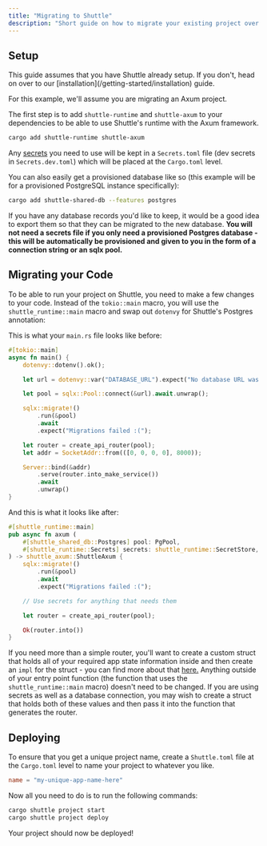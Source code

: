 ```yaml
---
title: "Migrating to Shuttle"
description: "Short guide on how to migrate your existing project over to Shuttle"
---
```


## Setup

<Note>
    This guide assumes that you have Shuttle already setup.
    If you don't, head on over to our [installation](/getting-started/installation) guide.
</Note>

For this example, we'll assume you are migrating an Axum project.

The first step is to add `shuttle-runtime` and `shuttle-axum` to your dependencies to be able to use Shuttle's runtime with the Axum framework.

```bash
cargo add shuttle-runtime shuttle-axum
```

Any [secrets](/resources/shuttle-secrets) you need to use will be kept in a `Secrets.toml` file (dev secrets in `Secrets.dev.toml`) which will be placed at the `Cargo.toml` level.

You can also easily get a provisioned database like so (this example will be for a provisioned PostgreSQL instance specifically):

```bash
cargo add shuttle-shared-db --features postgres
```

If you have any database records you'd like to keep, it would be a good idea to export them so that they can be migrated to the new database.
**You will not need a secrets file if you only need a provisioned Postgres database - this will be automatically be provisioned and given to you in the form of a connection string or an sqlx pool.**

## Migrating your Code

To be able to run your project on Shuttle, you need to make a few changes to your code.
Instead of the `tokio::main` macro, you will use the `shuttle_runtime::main` macro and swap out `dotenvy` for Shuttle's Postgres annotation:

This is what your `main.rs` file looks like before:

```rust main.rs
#[tokio::main]
async fn main() {
    dotenvy::dotenv().ok();

    let url = dotenvy::var("DATABASE_URL").expect("No database URL was set!");

    let pool = sqlx::Pool::connect(&url).await.unwrap();

    sqlx::migrate!()
        .run(&pool)
        .await
        .expect("Migrations failed :(");

    let router = create_api_router(pool);
    let addr = SocketAddr::from(([0, 0, 0, 0], 8000));

    Server::bind(&addr)
        .serve(router.into_make_service())
        .await
        .unwrap()
}
```

And this is what it looks like after:

```rust main.rs
#[shuttle_runtime::main]
pub async fn axum (
    #[shuttle_shared_db::Postgres] pool: PgPool,
    #[shuttle_runtime::Secrets] secrets: shuttle_runtime::SecretStore,
) -> shuttle_axum::ShuttleAxum {
    sqlx::migrate!()
        .run(&pool)
        .await
        .expect("Migrations failed :(");

    // Use secrets for anything that needs them

    let router = create_api_router(pool);

    Ok(router.into())
}
```

If you need more than a simple router, you'll want to create a custom struct that holds all of your required app state information inside and then create an `impl` for the struct - you can find more about that [here.](https://docs.shuttle.rs/tutorials/custom-service) Anything outside of your entry point function (the function that uses the `shuttle_runtime::main` macro) doesn't need to be changed. If you are using secrets as well as a database connection, you may wish to create a struct that holds both of these values and then pass it into the function that generates the router.

## Deploying

To ensure that you get a unique project name, create a `Shuttle.toml` file at the `Cargo.toml` level to name your project to whatever you like.

```toml
name = "my-unique-app-name-here"
```

Now all you need to do is to run the following commands:

```bash
cargo shuttle project start
cargo shuttle project deploy
```

Your project should now be deployed!
